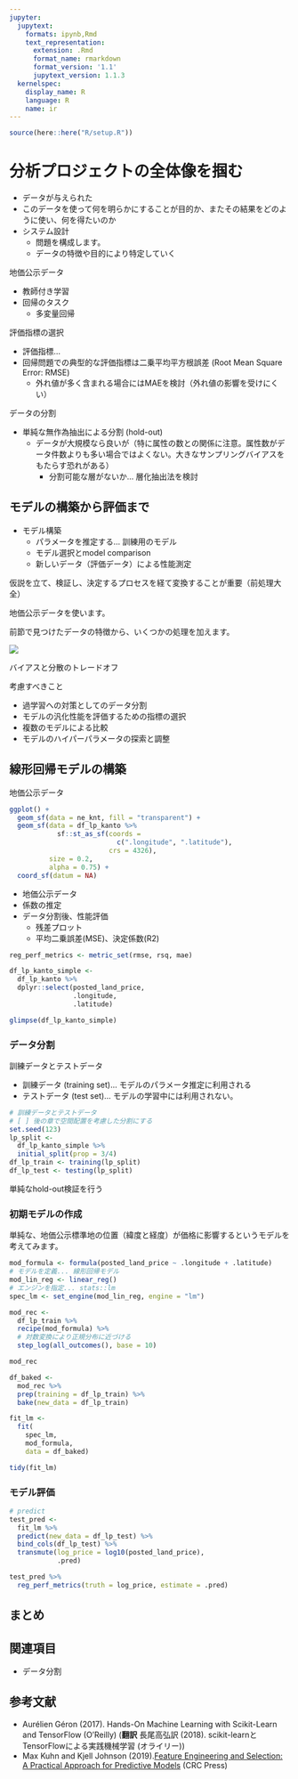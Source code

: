 ```yaml
---
jupyter:
  jupytext:
    formats: ipynb,Rmd
    text_representation:
      extension: .Rmd
      format_name: rmarkdown
      format_version: '1.1'
      jupytext_version: 1.1.3
  kernelspec:
    display_name: R
    language: R
    name: ir
---
```


```r
source(here::here("R/setup.R"))
```

# 分析プロジェクトの全体像を掴む

- データが与えられた
- このデータを使って何を明らかにすることが目的か、またその結果をどのように使い、何を得たいのか
- システム設計
    - 問題を構成します。
    - データの特徴や目的により特定していく

地価公示データ

- 教師付き学習
- 回帰のタスク
    - 多変量回帰

評価指標の選択


- 評価指標...
- 回帰問題での典型的な評価指標は二乗平均平方根誤差 (Root Mean Square Error: RMSE)
    - 外れ値が多く含まれる場合にはMAEを検討（外れ値の影響を受けにくい）


データの分割

- 単純な無作為抽出による分割 (hold-out)
    - データが大規模なら良いが（特に属性の数との関係に注意。属性数がデータ件数よりも多い場合ではよくない。大きなサンプリングバイアスをもたらす恐れがある）
        - 分割可能な層がないか... 層化抽出法を検討


## モデルの構築から評価まで

- モデル構築
    - パラメータを推定する... 訓練用のモデル
    - モデル選択とmodel comparison
    - 新しいデータ（評価データ）による性能測定

仮説を立て、検証し、決定するプロセスを経て変換することが重要（前処理大全）


地価公示データを使います。

前節で見つけたデータの特徴から、いくつかの処理を加えます。

<!-- これはすでに実行させておく??  

# - 評価データは？
# - tidymodelsを使わないパターンも用意したい

-->

<!-- 最終的にselectする変数が決まっているから削除のステップは省略? -->

<!-- 位置情報データの扱いは後でやるのでここでは議論しない。無視する -->

![](../images/modeling-process.png)

<!-- 可視化の重要性や戻ってくることをEDAで解説しているのでこの図は本の内容の交通整理と共に最初で示すのが良いかもしれない --> 

バイアスと分散のトレードオフ

考慮すべきこと

- 過学習への対策としてのデータ分割
- モデルの汎化性能を評価するための指標の選択
- 複数のモデルによる比較
- モデルのハイパーパラメータの探索と調整

## 線形回帰モデルの構築

地価公示データ



<!--最も関連がありそうな変数は何だろう？ 事前にアンケートできるならその結果を使う -->

```r
ggplot() +
  geom_sf(data = ne_knt, fill = "transparent") +
  geom_sf(data = df_lp_kanto %>% 
            sf::st_as_sf(coords = 
                           c(".longitude", ".latitude"), 
                         crs = 4326),
          size = 0.2,
          alpha = 0.75) +
  coord_sf(datum = NA)
```

- 地価公示データ
- 係数の推定
- データ分割後、性能評価
    - 残差プロット
    - 平均二乗誤差(MSE)、決定係数(R2)


```r
reg_perf_metrics <- metric_set(rmse, rsq, mae)
```


```r
df_lp_kanto_simple <- 
  df_lp_kanto %>% 
  dplyr::select(posted_land_price, 
                .longitude,
                .latitude)

glimpse(df_lp_kanto_simple)
```

### データ分割

訓練データとテストデータ

- 訓練データ (training set)... モデルのパラメータ推定に利用される
- テストデータ (test set)... モデルの学習中には利用されない。

```r
# 訓練データとテストデータ
# [ ] 後の章で空間配置を考慮した分割にする
set.seed(123)
lp_split <- 
  df_lp_kanto_simple %>% 
  initial_split(prop = 3/4)
df_lp_train <- training(lp_split)
df_lp_test <- testing(lp_split)
```

単純なhold-out検証を行う

### 初期モデルの作成

単純な、地価公示標準地の位置（緯度と経度）が価格に影響するというモデルを考えてみます。

```r
mod_formula <- formula(posted_land_price ~ .longitude + .latitude)
# モデルを定義... 線形回帰モデル
mod_lin_reg <- linear_reg()
# エンジンを指定... stats::lm
spec_lm <- set_engine(mod_lin_reg, engine = "lm")
```

```r
mod_rec <- 
  df_lp_train %>% 
  recipe(mod_formula) %>% 
  # 対数変換により正規分布に近づける
  step_log(all_outcomes(), base = 10)

mod_rec
```

```r
df_baked <- 
  mod_rec %>% 
  prep(training = df_lp_train) %>% 
  bake(new_data = df_lp_train)
```

```r
fit_lm <- 
  fit(
    spec_lm,
    mod_formula,
    data = df_baked)

tidy(fit_lm)
```

### モデル評価

```r
# predict
test_pred <- 
  fit_lm %>% 
  predict(new_data = df_lp_test) %>% 
  bind_cols(df_lp_test) %>% 
  transmute(log_price = log10(posted_land_price),
            .pred)

test_pred %>% 
  reg_perf_metrics(truth = log_price, estimate = .pred)
```


## まとめ

## 関連項目

- データ分割

## 参考文献

- Aurélien Géron (2017). Hands-On Machine Learning with Scikit-Learn and TensorFlow (O'Reilly) (**翻訳** 長尾高弘訳 (2018). scikit-learnとTensorFlowによる実践機械学習 (オライリー))
- Max Kuhn and Kjell Johnson (2019).[Feature Engineering and Selection: A Practical Approach for Predictive Models](https://bookdown.org/max/FES/) (CRC Press)
